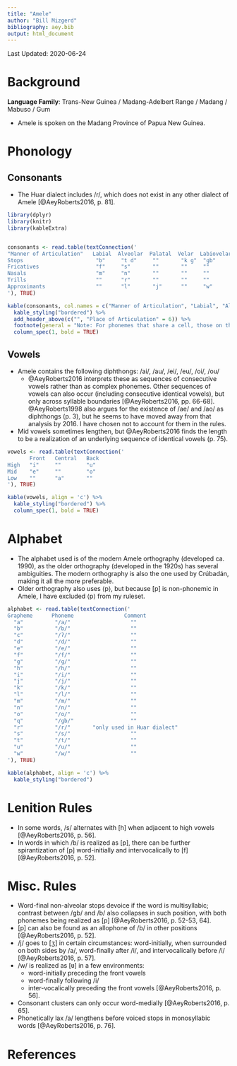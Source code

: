```yaml
---
title: "Amele"
author: "Bill Mizgerd"
bibliography: aey.bib
output: html_document
---
```


Last Updated: 2020-06-24

# Background

**Language Family**: Trans-New Guinea / Madang-Adelbert Range / Madang / Mabuso / Gum

* Amele is spoken on the Madang Province of Papua New Guinea.

# Phonology

## Consonants

* The Huar dialect includes /r/, which does not exist in any other dialect of Amele [@AeyRoberts2016, p. 81].

```r

library(dplyr)
library(knitr)
library(kableExtra)


consonants <- read.table(textConnection('
"Manner of Articulation"   Labial  Alveolar  Palatal  Velar  Labiovelar  Glottal
Stops                       "b"     "t d"     ""       "k ɡ"  "ɡb"        "ʔ"
Fricatives                  "f"     "s"       ""       ""     ""          "h"
Nasals                      "m"     "n"       ""       ""     ""          ""
Trills                      ""      "r"       ""       ""     ""          ""
Approximants                ""      "l"       "j"      ""     "w"         ""
'), TRUE)

kable(consonants, col.names = c("Manner of Articulation", "Labial", "Alveolar", "Palatal", "Velar", "Labiovelar", "Glottal"), align = 'c') %>%
  kable_styling("bordered") %>%
  add_header_above(c("", "Place of Articulation" = 6)) %>%
  footnote(general = "Note: For phonemes that share a cell, those on the left are voiceless and those on the right are voiced.", general_title = "") %>%
  column_spec(1, bold = TRUE)
```

## Vowels

* Amele contains the following diphthongs: /ai/, /au/, /ei/, /eu/, /oi/, /ou/
    - @AeyRoberts2016 interprets these as sequences of consecutive vowels rather than as complex phonemes. Other sequences of vowels can also occur (including consecutive identical vowels), but only across syllable boundaries [@AeyRoberts2016, pp. 66-68]. @AeyRoberts1998 also argues for the existence of /ae/ and /ao/ as diphthongs (p. 3), but he seems to have moved away from that analysis by 2016. I have chosen not to account for them in the rules.
* Mid vowels sometimes lengthen, but @AeyRoberts2016 finds the length to be a realization of an underlying sequence of identical vowels (p. 75).


```r

vowels <- read.table(textConnection('
       Front   Central   Back
High   "i"     ""        "u"
Mid    "e"     ""        "o"
Low    ""      "a"       ""
'), TRUE)

kable(vowels, align = 'c') %>%
  kable_styling("bordered") %>%
  column_spec(1, bold = TRUE)
```

# Alphabet

* The alphabet used is of the modern Amele orthography (developed ca. 1990), as the older orthography (developed in the 1920s) has several ambiguities. The modern orthography is also the one used by Crúbadán, making it all the more preferable.
* Older orthography also uses ⟨p⟩, but because [p] is non-phonemic in Amele, I have excluded ⟨p⟩ from my ruleset.


```r

alphabet <- read.table(textConnection('
Grapheme      Phoneme                Comment
  "a"          "/a/"                   ""
  "b"          "/b/"                   ""
  "c"          "/ʔ/"                   ""
  "d"          "/d/"                   ""
  "e"          "/e/"                   ""
  "f"          "/f/"                   ""
  "g"          "/ɡ/"                   ""
  "h"          "/h/"                   ""
  "i"          "/i/"                   ""
  "j"          "/j/"                   ""
  "k"          "/k/"                   ""
  "l"          "/l/"                   ""
  "m"          "/m/"                   ""
  "n"          "/n/"                   ""
  "o"          "/o/"                   ""
  "q"          "/ɡb/"                  ""
  "r"          "/r/"       "only used in Huar dialect"  
  "s"          "/s/"                   ""
  "t"          "/t/"                   ""
  "u"          "/u/"                   ""
  "w"          "/w/"                   ""
'), TRUE)

kable(alphabet, align = 'c') %>%
  kable_styling("bordered")
```

# Lenition Rules

* In some words, /s/ alternates with [h] when adjacent to high vowels [@AeyRoberts2016, p. 56].
* In words in which /b/ is realized as [p], there can be further spirantization of [p] word-initially and intervocalically to [f] [@AeyRoberts2016, p. 52].

# Misc. Rules

* Word-final non-alveolar stops devoice if the word is multisyllabic; contrast between /ɡb/ and /b/ also collapses in such position, with both phonemes being realized as [p] [@AeyRoberts2016, p. 52-53, 64].
* [p] can also be found as an allophone of /b/ in other positions [@AeyRoberts2016, p. 52].
* /j/ goes to [ʒ] in certain circumstances: word-initially, when surrounded on both sides by /a/, word-finally after /i/, and intervocalically before /i/ [@AeyRoberts2016, p. 57].
* /w/ is realized as [ʋ] in a few environments:
  - word-initially preceding the front vowels
  - word-finally following /i/
  - inter-vocalically preceding the front vowels [@AeyRoberts2016, p. 56].
* Consonant clusters can only occur word-medially [@AeyRoberts2016, p. 65].
* Phonetically lax /a/ lengthens before voiced stops in monosyllabic words [@AeyRoberts2016, p. 76].

# References
